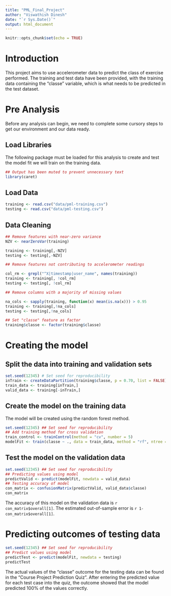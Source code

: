 ```yaml
---
title: "PML_Final_Project"
author: "Viswathish Dinesh"
date: "`r Sys.Date()`"
output: html_document
---
```


```r
knitr::opts_chunk$set(echo = TRUE)
```

# Introduction

This project aims to use accelerometer data to predict the class of exercise performed. The training and test data have been provided, with the training data containing the "classe" variable, which is what needs to be predicted in the test dataset.

# Pre Analysis

Before any analysis can begin, we need to complete some cursory steps to get our environment and our data ready.

## Load Libraries

The following package must be loaded for this analysis to create and test the model fit we will train on the training data.

```r
## Output has been muted to prevent unnecessary text
library(caret)
```

## Load Data

```r
training <- read.csv("data/pml-training.csv")
testing <- read.csv("data/pml-testing.csv")
```

## Data Cleaning

```r
## Remove features with near-zero variance
NZV <- nearZeroVar(training)

training <- training[,-NZV]
testing <- testing[,-NZV]

## Remove features not contributing to accelerometer readings

col_rm <- grepl("^X|timestamp|user_name", names(training))
training <- training[, !col_rm]
testing <- testing[, !col_rm]

## Remove columns with a majority of missing values

na_cols <- sapply(training, function(x) mean(is.na(x))) > 0.95
training <- training[,!na_cols]
testing <- testing[,!na_cols]

## Set "classe" feature as factor
training$classe <- factor(training$classe)
```

# Creating the model

## Split the data into training and validation sets

```r
set.seed(12345) # Set seed for reproducibility
inTrain <- createDataPartition(training$classe, p = 0.70, list = FALSE)
train_data <- training[inTrain,]
valid_data <- training[-inTrain,]
```

## Create the model on the training data

The model will be created using the random forest method.

```r
set.seed(12345) ## Set seed for reproducibility
## Add training method for cross validation
train_control <- trainControl(method = "cv", number = 5)
modelFit <- train(classe ~ ., data = train_data, method = "rf", ntree = 250, trControl = train_control)
```

## Test the model on the validation data

```r
set.seed(12345) ## Set seed for reproducibility
## Predicting values using model
predictValid <- predict(modelFit, newdata = valid_data)
## Testing accuracy of model
con_matrix <- confusionMatrix(predictValid, valid_data$classe)
con_matrix
```

The accuracy of this model on the validation data is `r con_matrix$overall[1]`. The estimated out-of-sample error is `r 1-con_matrix$overall[1]`.

# Predicting outcomes of testing data

```r
set.seed(12345) ## Set seed for reproducibility
## Predict values using model
predictTest <- predict(modelFit, newdata = testing)
predictTest
```

The actual values of the "classe" outcome for the testing data can be found in the "Course Project Prediction Quiz". After entering the predicted value for each test case into the quiz, the outcome showed that the model predicted 100% of the values correctly.
